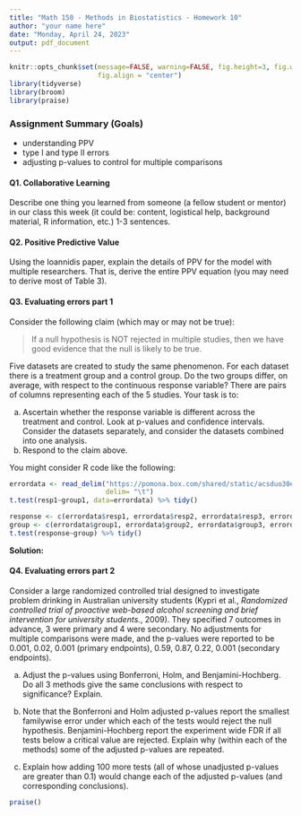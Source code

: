 ```yaml
---
title: "Math 150 - Methods in Biostatistics - Homework 10"
author: "your name here"
date: "Monday, April 24, 2023"
output: pdf_document
---
```


```r
knitr::opts_chunk$set(message=FALSE, warning=FALSE, fig.height=3, fig.width=5, 
                      fig.align = "center")
library(tidyverse)
library(broom)
library(praise)
```


### Assignment Summary (Goals)
* understanding PPV
* type I and type II errors
* adjusting p-values to control for multiple comparisons


#### Q1. Collaborative Learning

Describe one thing you learned from someone (a fellow student or mentor) in our class this week (it could be: content, logistical help, background material, R information, etc.)  1-3 sentences.


#### Q2. Positive Predictive Value

Using the Ioannidis paper, explain the details of PPV for the model with multiple researchers. That is, derive the entire PPV equation (you may need to derive most of Table 3).

#### Q3. Evaluating errors part 1

Consider the following claim (which may or may not be true): 

> If a null hypothesis is NOT rejected in multiple studies, then we have good evidence that the null is likely to be true.

Five datasets are created to study the same phenomenon.  For each dataset there is a treatment group and a control group.  Do the two groups differ, on average, with respect to the continuous response variable?  There are pairs of columns representing each of the 5 studies.  Your task is to:

a. Ascertain whether the response variable is different across the treatment and control.  Look at p-values and confidence intervals. Consider the datasets separately, and consider the datasets combined into one analysis.
b. Respond to the claim above.

You might consider R code like the following: 

```r
errordata <- read_delim("https://pomona.box.com/shared/static/acsduo30e4yzrc05mi2nnr56vj8qn3pb", 
                        delim= "\t")
t.test(resp1~group1, data=errordata) %>% tidy()

response <- c(errordata$resp1, errordata$resp2, errordata$resp3, errordata$resp4, errordata$resp5)
group <- c(errordata$group1, errordata$group2, errordata$group3, errordata$group4, errordata$group5)
t.test(response~group) %>% tidy()
```

**Solution:**

#### Q4.  Evaluating errors part 2

Consider a large randomized controlled trial designed to investigate problem drinking in Australian university students (Kypri et al., *Randomized controlled trial of proactive web-based alcohol screening and brief intervention for university students.*, 2009).  They specified 7 outcomes in advance, 3 were primary and 4 were secondary.  No adjustments for multiple comparisons were made, and the p-values were reported to be 0.001, 0.02, 0.001 (primary endpoints), 0.59, 0.87, 0.22, 0.001 (secondary endpoints).



a. Adjust the p-values using Bonferroni, Holm, and Benjamini-Hochberg.  Do all 3 methods give the same conclusions with respect to significance?  Explain.


b. Note that the Bonferroni and Holm adjusted p-values report the smallest familywise error under which each of the tests would reject the null hypothesis.  Benjamini-Hochberg report the experiment wide FDR if all tests below a critical value are rejected. Explain why (within each of the methods) some of the adjusted p-values are repeated.

c. Explain how adding 100 more tests (all of whose unadjusted p-values are greater than 0.1) would change each of the adjusted p-values (and corresponding conclusions).


```r
praise()
```


